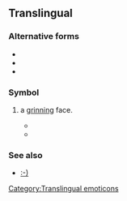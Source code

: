 {{also|^.^|^^|(^ ^)}}
==Translingual==

===Alternative forms===
* {{l|mul|^^}}
* {{l|mul|^.^}}
* {{l|mul|^w^}}

===Symbol===
{{mul-symbol|head=^_^}}

# {{n-g|An [[emoticon]] representing}} a [[grin]]ning face.
#* {{quote-newsgroup|date=14 January 2002|author=Stuart Dawson|title=Re: This made me look at YATA in a whole new light.. o_o|url=https://groups.google.com/forum/#!original/uk.media.animation.anime/um1Xlj1K4ZM/-7isnuE8ZLkJ|newsgroup=uk.media.animation.anime|passage=having now watched it I just have one thing to say... <grin> So who's got the bollocks to do some cosplay with me then? '''^_^'''}}
#* {{quote-newsgroup|date=1 November 2015|author=Uncle Monster [username]|title=Re: OT:  Another sure sign of a country in decline|url=https://groups.google.com/forum/#!original/alt.home.repair/SKUr02FBSl8/3C6DOEZMAwAJ|newsgroup=alt.home.repair|passage=She's very cute and talented but if she's really a smoker, she'll wind up looking old before her time. It would be a shame because I love her singing. '''^_^'''}}

===See also===
* [[ :-)|:-)]]

{{DISPLAYTITLE:^_^}}
[[Category:Translingual emoticons]]